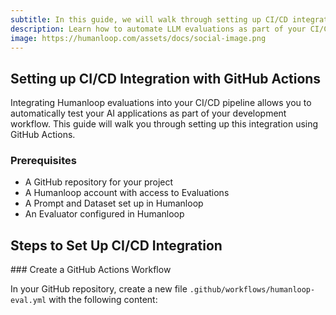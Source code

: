 ```yaml
---
subtitle: In this guide, we will walk through setting up CI/CD integration for Humanloop evaluations using GitHub Actions.
description: Learn how to automate LLM evaluations as part of your CI/CD pipeline using Humanloop and GitHub Actions.
image: https://humanloop.com/assets/docs/social-image.png
---
```


<Markdown src="../../../snippets/paid-feature.mdx" />

## Setting up CI/CD Integration with GitHub Actions

Integrating Humanloop evaluations into your CI/CD pipeline allows you to automatically test your AI applications as part of your development workflow. This guide will walk you through setting up this integration using GitHub Actions.

### Prerequisites

- A GitHub repository for your project
- A Humanloop account with access to Evaluations
- A Prompt and Dataset set up in Humanloop
- An Evaluator configured in Humanloop

## Steps to Set Up CI/CD Integration

<Steps>
### Create a GitHub Actions Workflow

In your GitHub repository, create a new file `.github/workflows/humanloop-eval.yml` with the following content:

<Markdown src="../../../snippets/wip.mdx" />

```yaml

```

</Steps>
